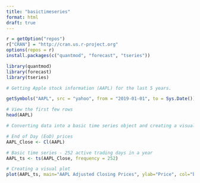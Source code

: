 ```yaml
---
title: "basictimeseries"
format: html
draft: true
---
```


```r
r = getOption("repos")
r["CRAN"] = "http://cran.us.r-project.org"
options(repos = r)
install.packages(c("quantmod", "forecast", "tseries"))

library(quantmod)
library(forecast)
library(tseries)
```

```r
# Getting Apple stock information (AAPL) for the last 5 years.

getSymbols("AAPL", src = "yahoo", from = "2019-01-01", to = Sys.Date())

# View the first few rows
head(AAPL)
```

```r
# Converting data into a basic time series object and creating a visualization of the closing prices

# End of Day (EoD) prices
AAPL_Close <- Cl(AAPL)

# Basic time series - 252 active trading days in a year
AAPL_ts <- ts(AAPL_Close, frequency = 252)

# Creating a visual plot
plot(AAPL_ts, main="AAPL Adjusted Closing Prices", ylab="Price", col="blue")
```
